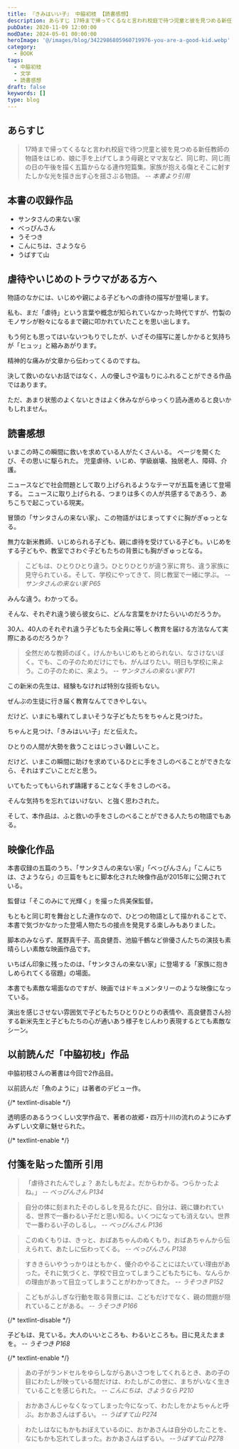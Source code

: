 ```yaml
---
title: 『きみはいい子』 中脇初枝 【読書感想】
description: あらすじ 17時まで帰ってくるなと言われ校庭で待つ児童と彼を見つめる新任教師の物語をはじめ、娘に手を上げてしまう母親とママ友など、同じ町、同じ雨の日の午後を描く五篇からなる連作短篇集。家族が抱える傷とそこに射すたしかな光を描き出す心を揺さぶる物語。
pubDate: 2020-11-09 12:00:00
modDate: 2024-05-01 00:00:00
heroImage: '@/images/blog/3422986805960719976-you-are-a-good-kid.webp'
category:
  - BOOK
tags:
  - 中脇初枝
  - 文学
  - 読書感想
draft: false
keywords: []
type: blog
---
```



## あらすじ

> 17時まで帰ってくるなと言われ校庭で待つ児童と彼を見つめる新任教師の物語をはじめ、娘に手を上げてしまう母親とママ友など、同じ町、同じ雨の日の午後を描く五篇からなる連作短篇集。家族が抱える傷とそこに射すたしかな光を描き出す心を揺さぶる物語。 <cite>-- 本書より引用</cite>

## 本書の収録作品

- サンタさんの来ない家
- べっぴんさん
- うそつき
- こんにちは、さようなら
- うばすて山

## 虐待やいじめのトラウマがある方へ

物語のなかには、いじめや親による子どもへの虐待の描写が登場します。

私も、まだ「虐待」という言葉や概念が知られていなかった時代ですが、竹製のモノサシが粉々になるまで親に叩かれていたことを思い出します。

もう何とも思ってはいないつもりでしたが、いざその描写に差しかかると気持ちが「ヒュッ」と縮みあがります。

精神的な痛みが文章から伝わってくるのですね。

決して救いのないお話ではなく、人の優しさや温もりにふれることができる作品ではあります。

ただ、あまり状態のよくないときはよく休みながらゆっくり読み進めると良いかもしれません。

## 読書感想

いまこの時この瞬間に救いを求めている人がたくさんいる。 ページを開くたび、その思いに駆られた。 児童虐待、いじめ、学級崩壊、独居老人、障碍、介護。

ニュースなどで社会問題として取り上げられるようなテーマが五篇を通じて登場する。 ニュースに取り上げられる、つまりは多くの人が共感するであろう、あちこちで起こっている現実。

冒頭の「サンタさんの来ない家」、この物語がはじまってすぐに胸がぎゅっとなる。

無力な新米教師、いじめられる子ども、親に虐待を受けている子ども。いじめをする子どもや、教室でさわぐ子どもたちの背景にも胸がぎゅっとなる。

> こどもは、ひとりひとり違う。ひとりひとりが違う家に育ち、違う家族に見守られている。そして、学校にやってきて、同じ教室で一緒に学ぶ。 <cite>-- サンタさんの来ない家 P65</cite>

みんな違う。わかってる。

そんな、それぞれ違う彼ら彼女らに、どんな言葉をかけたらいいのだろうか。

30人、40人のそれぞれ違う子どもたち全員に等しく教育を届ける方法なんて実際にあるのだろうか？

> 全然だめな教師のぼく。けんかもいじめもとめられない、なさけないぼく。でも、この子のためだけにでも、がんばりたい。明日も学校に来よう。この子のために、来よう。 <cite>-- サンタさんの来ない家 P71</cite>

この新米の先生は、経験もなければ特別な技術もない。

ぜんぶの生徒に行き届く教育なんてできやしない。

だけど、いまにも壊れてしまいそうな子どもたちをちゃんと見つけた。

ちゃんと見つけ、「きみはいい子」だと伝えた。

ひとりの人間が大勢を救うことはじっさい難しいこと。

だけど、いまこの瞬間に助けを求めているひとに手をさしのべることができたなら、それはすごいことだと思う。

いてもたってもいられず躊躇することなく手をさしのべる。

そんな気持ちを忘れてはいけない、と強く思わされた。

そして、本作品は、ふと救いの手をさしのべることができる人たちの物語でもある。

<div class='not-prose'>
  <div data-vc_mylinkbox_id='886831500'></div>
</div>

## 映像化作品

本書収録の五篇のうち、「サンタさんの来ない家」「べっぴんさん」「こんにちは、さようなら」の三篇をもとに脚本化された映像作品が2015年に公開されている。

監督は「そこのみにて光輝く」を撮った呉美保監督。

もともと同じ町を舞台とした連作なので、ひとつの物語として描かれることで、本書で気づかなかった登場人物たちの接点を発見する楽しみもありました。

脚本のみならず、尾野真千子、高良健吾、池脇千鶴など俳優さんたちの演技も素晴らしい素敵な映画作品です。

いちばん印象に残ったのは、「サンタさんの来ない家」に登場する「家族に抱きしめられてくる宿題」の場面。

本書でも素敵な場面なのですが、映画ではドキュメンタリーのような映像になっている。

演出を感じさせない雰囲気で子どもたちひとりひとりの表情や、高良健吾さん扮する新米先生と子どもたちの心が通いあう様子をじんわり表現するとても素敵なシーン。

<div class='not-prose'>
  <div data-vc_mylinkbox_id='886831503'></div>
</div>

## 以前読んだ「中脇初枝」作品

中脇初枝さんの著書は今回で2作品目。

以前読んだ「魚のように」は著者のデビュー作。

{/* textlint-disable */}

透明感のあるうつくしい文学作品で、著者の故郷・四万十川の流れのようにみずみずしい文章に魅せられた。

{/* textlint-enable */}

<BlogCard
  title='『魚のように』 中脇初枝 【読書感想・あらすじ】'
  description='あらすじ：四万十川が流れる著者の故郷高知県中村を舞台に青春の時を過ごす少年少女を色鮮やかに描いた短篇集。著者のデビュー作となった表題作「魚のように」と「花盗人」を集録。 ――本書より引用 読書感想：読むキッカケ 深夜に某SNSのメッセージをぼんやりと眺めていた。フォローしてる方のひとりが真夜中に叫び'
  url='https://www.neputa-note.net/2015/03/blog-post/'
  domain='www.neputa-note.net'
/>

## 付箋を貼った箇所 引用

> 「虐待されたんでしょ？ あたしもだよ。だからわかる。つらかったよね。」 <cite>-- べっぴんさん P134</cite>

> 自分の体に刻まれたそのしるしを見るたびに、自分は、親に嫌われている、世界で一番わるい子だと思い知る。いくつになっても消えない。世界で一番わるい子のしるし。 <cite>-- べっぴんさん P136</cite>

> このぬくもりは、きっと、おばあちゃんのぬくもり。おばあちゃんから伝えられて、あたしに伝わってくる。 <cite>-- べっぴんさん P138</cite>

> すききらいやうっかりはともかく、優介のやることにはたいてい理由があった。それに気づくと、学校で目立ってしまうこどもたちにも、なんらかの理由があって目立ってしまうことがわかってきた。 <cite>-- うそつき P152</cite>

> こどもがふしぎな行動を取る背景には、こどもだけでなく、親の問題が隠れていることがある。 <cite>-- うそつき P166</cite>

{/* textlint-disable */}

子どもは、見ている。大人のいいところも、わるいところも。目に見えたままを。 <cite>-- うそつき P168</cite>

{/* textlint-enable */}

> あの子がランドセルをゆらしながらあいさつをしてくれるとき、あの子の目にわたしが映っている間だけは、わたしがこの世に、まちがいなく生きていることを感じられた。 <cite>-- こんにちは、さようなら P210</cite>

> おかあさんじゃなくなってしまった今になって、わたしをかよちゃんと呼ぶ。おかあさんはずるい。 <cite>-- うばすて山 P274</cite>

> わたしはなにもかもおぼえているのに、おかあさんは自分のしたことを、なにもかも忘れてしまった。おかあさんはずるい。 <cite>--うばすて山 P278</cite>

